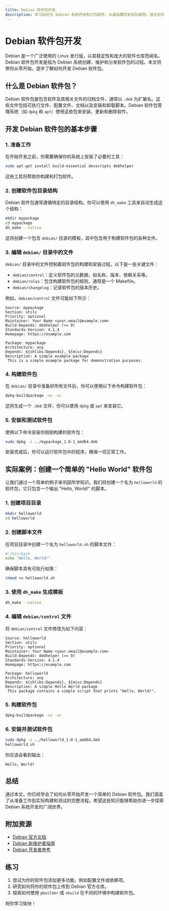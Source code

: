 ```yaml
---
title: Debian 软件包开发
description: 学习如何为 Debian 系统开发和打包软件，从基础概念到实际案例，适合初学者。
---
```


# Debian 软件包开发

Debian 是一个广泛使用的 Linux 发行版，以其稳定性和庞大的软件仓库而闻名。Debian 软件包开发是指为 Debian 系统创建、维护和分发软件包的过程。本文将带你从零开始，逐步了解如何开发 Debian 软件包。

## 什么是 Debian 软件包？

Debian 软件包是包含软件及其相关文件的归档文件，通常以 `.deb` 为扩展名。这些文件包括可执行文件、配置文件、文档以及安装和卸载脚本。Debian 软件包管理系统（如 `dpkg` 和 `apt`）使用这些包来安装、更新和删除软件。

## 开发 Debian 软件包的基本步骤

### 1. 准备工作

在开始开发之前，你需要确保你的系统上安装了必要的工具：

```bash
sudo apt-get install build-essential devscripts debhelper
```

这些工具将帮助你构建和打包软件。

### 2. 创建软件包目录结构

Debian 软件包通常遵循特定的目录结构。你可以使用 `dh_make` 工具来自动生成这个结构：

```bash
mkdir mypackage
cd mypackage
dh_make --native
```

这将创建一个包含 `debian/` 目录的模板，其中包含用于构建软件包的各种文件。

### 3. 编辑 `debian/` 目录中的文件

`debian/` 目录中的文件控制着软件包的构建和安装过程。以下是一些关键文件：

- `debian/control`：定义软件包的元数据，如名称、版本、依赖关系等。
- `debian/rules`：包含构建软件包的规则，通常是一个 Makefile。
- `debian/changelog`：记录软件包的版本历史。

例如，`debian/control` 文件可能如下所示：

```plaintext
Source: mypackage
Section: utils
Priority: optional
Maintainer: Your Name <your.email@example.com>
Build-Depends: debhelper (>= 9)
Standards-Version: 4.1.4
Homepage: https://example.com

Package: mypackage
Architecture: any
Depends: ${shlibs:Depends}, ${misc:Depends}
Description: A simple example package
 This is a simple example package for demonstration purposes.
```

### 4. 构建软件包

在 `debian/` 目录中准备好所有文件后，你可以使用以下命令构建软件包：

```bash
dpkg-buildpackage -us -uc
```

这将生成一个 `.deb` 文件，你可以使用 `dpkg` 或 `apt` 来安装它。

### 5. 安装和测试软件包

使用以下命令安装你刚刚构建的软件包：

```bash
sudo dpkg -i ../mypackage_1.0-1_amd64.deb
```

安装完成后，你可以运行软件包中的程序，确保一切正常工作。

## 实际案例：创建一个简单的 "Hello World" 软件包

让我们通过一个简单的例子来巩固所学知识。我们将创建一个名为 `helloworld` 的软件包，它只包含一个输出 "Hello, World!" 的脚本。

### 1. 创建项目目录

```bash
mkdir helloworld
cd helloworld
```

### 2. 创建脚本文件

在项目目录中创建一个名为 `helloworld.sh` 的脚本文件：

```bash
#!/bin/bash
echo "Hello, World!"
```

确保脚本具有可执行权限：

```bash
chmod +x helloworld.sh
```

### 3. 使用 `dh_make` 生成模板

```bash
dh_make --native
```

### 4. 编辑 `debian/control` 文件

将 `debian/control` 文件修改为如下内容：

```plaintext
Source: helloworld
Section: utils
Priority: optional
Maintainer: Your Name <your.email@example.com>
Build-Depends: debhelper (>= 9)
Standards-Version: 4.1.4
Homepage: https://example.com

Package: helloworld
Architecture: any
Depends: ${shlibs:Depends}, ${misc:Depends}
Description: A simple Hello World package
 This package contains a simple script that prints "Hello, World!".
```

### 5. 构建软件包

```bash
dpkg-buildpackage -us -uc
```

### 6. 安装并测试软件包

```bash
sudo dpkg -i ../helloworld_1.0-1_amd64.deb
helloworld.sh
```

你应该会看到输出：

```plaintext
Hello, World!
```

## 总结

通过本文，你已经学会了如何从零开始开发一个简单的 Debian 软件包。我们涵盖了从准备工作到实际构建和测试的完整流程。希望这些知识能够帮助你进一步探索 Debian 系统开发的广阔世界。

## 附加资源

- [Debian 官方文档](https://www.debian.org/doc/)
- [Debian 新维护者指南](https://www.debian.org/doc/manuals/maint-guide/)
- [Debian 开发者参考](https://www.debian.org/doc/manuals/developers-reference/)

## 练习

1. 尝试为你的软件包添加更多功能，例如配置文件或依赖项。
2. 研究如何将你的软件包上传到 Debian 官方仓库。
3. 探索如何使用 `pbuilder` 或 `sbuild` 在不同的环境中构建软件包。

祝你学习愉快！